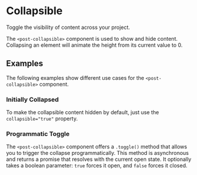 
<Meta of={CollapsibleStories} />

# Collapsible

<p className="lead">Toggle the visibility of content across your project.</p>

The `<post-collapsible>` component is used to show and hide content.
Collapsing an element will animate the height from its current value to 0.

<Canvas sourceState="shown" of={CollapsibleStories.Default} />
<Controls of={CollapsibleStories.Default} />

## Examples

The following examples show different use cases for the `<post-collapsible>` component.

### Initially Collapsed

To make the collapsible content hidden by default, just use the `collapsible="true"` property.

<Canvas of={CollapsibleStories.InitiallyCollapsed} />

### Programmatic Toggle

The `<post-collapsible>` component offers a `.toggle()` method that allows you to trigger the collapse programmatically.
This method is asynchronous and returns a promise that resolves with the current open state.
It optionally takes a boolean parameter: `true` forces it open, and `false` forces it closed.

<Source
  code={SampleCustomTrigger}
  language="typescript"
/>
